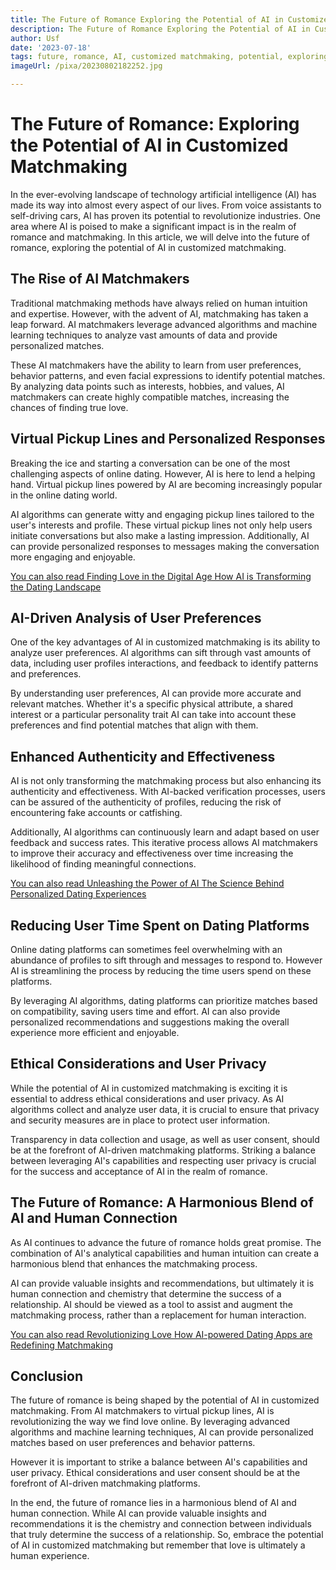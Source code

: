 ```yaml
---
title: The Future of Romance Exploring the Potential of AI in Customized Matchmaking
description: The Future of Romance Exploring the Potential of AI in Customized Matchmaking
author: Usf
date: '2023-07-18'
tags: future, romance, AI, customized matchmaking, potential, exploring
imageUrl: /pixa/20230802182252.jpg

---
```

# The Future of Romance: Exploring the Potential of AI in Customized Matchmaking

In the ever-evolving landscape of technology artificial intelligence  (AI) has made its  way into almost every aspect of  our lives. From voice assistants to self-driving cars, AI has proven its potential to revolutionize industries. One area where AI is poised to make a significant impact is in the realm of romance and matchmaking. In this article, we will delve  into the future of romance, exploring  the potential  of AI in customized matchmaking.

## The Rise of AI Matchmakers

Traditional matchmaking methods have always relied on human intuition  and expertise. However, with the advent of AI, matchmaking has taken a leap forward. AI  matchmakers leverage advanced algorithms  and  machine learning techniques to analyze vast amounts of data and provide personalized matches.

These AI matchmakers have the ability to learn from user preferences, behavior patterns, and even facial expressions to identify potential matches.  By analyzing  data points such as interests, hobbies, and values, AI matchmakers can create highly compatible matches, increasing the chances of finding true love.

## Virtual Pickup Lines and Personalized Responses

Breaking the ice and starting a conversation can be  one  of the most challenging aspects of online  dating. However, AI is here to  lend a helping hand. Virtual pickup lines powered by AI are becoming increasingly popular in the online dating world.

AI algorithms can generate witty and engaging pickup lines tailored  to the user's interests and profile. These virtual pickup lines not only help  users initiate conversations  but also make a  lasting impression. Additionally, AI can  provide personalized responses to messages making the conversation more  engaging and enjoyable.

[You can also read Finding Love in the Digital Age How AI is Transforming  the Dating Landscape](Finding%20Love%20in%20the%20Digital%20Age%20How%20AI%20is%20Transforming%20the%20Dating%20Landscape)


## AI-Driven  Analysis  of User Preferences

One of the key advantages of AI in customized matchmaking  is its  ability to analyze user preferences. AI algorithms can sift through  vast amounts of data, including user profiles interactions, and feedback to identify patterns and  preferences.

By understanding user preferences, AI can provide  more  accurate and relevant matches. Whether it's a  specific physical attribute, a shared interest or a particular personality trait AI can  take into  account these  preferences and find potential matches that align with  them.

## Enhanced Authenticity and Effectiveness

AI is not only transforming the matchmaking process but  also enhancing  its authenticity  and effectiveness. With AI-backed verification processes, users can be assured of the authenticity of profiles, reducing the risk of encountering fake accounts or catfishing.

Additionally, AI algorithms can continuously learn and adapt based on user  feedback and success  rates.  This iterative process allows AI matchmakers to improve their accuracy and effectiveness over time increasing the likelihood of finding meaningful connections.

[You can also read Unleashing the Power of  AI The Science Behind Personalized Dating Experiences](Unleashing%20the%20Power%20of%20AI%20The%20Science%20Behind%20Personalized%20Dating%20Experiences)


##  Reducing User Time Spent on  Dating Platforms

Online dating platforms can  sometimes  feel overwhelming with an abundance of profiles to sift through and messages to respond to. However AI is streamlining the  process by reducing the time users spend on these platforms.

By leveraging AI  algorithms, dating platforms can prioritize matches based on compatibility, saving users time and effort. AI can also provide personalized recommendations and suggestions making  the overall experience more efficient and enjoyable.

## Ethical Considerations and User Privacy

While the  potential of AI in  customized matchmaking is exciting  it is essential to address ethical considerations and user privacy. As AI algorithms collect and  analyze user data, it is crucial to  ensure that privacy and security measures are in place to  protect user information.

Transparency in data collection and usage, as well as user consent, should be at the forefront of AI-driven matchmaking  platforms. Striking a balance between leveraging AI's capabilities and respecting user privacy  is crucial for the success and acceptance of AI in the  realm of romance.

## The Future of Romance: A Harmonious Blend of AI and Human Connection

As AI continues to advance the  future of romance holds great promise. The  combination of AI's analytical capabilities and human intuition can  create a harmonious blend that enhances  the matchmaking  process.

AI  can provide valuable insights and  recommendations, but ultimately it is human connection and chemistry that determine the success of a relationship. AI should be viewed as a  tool to assist and augment  the matchmaking process, rather than a replacement for human interaction.

[You can also read Revolutionizing Love How AI-powered Dating Apps are Redefining Matchmaking](Revolutionizing%20Love%20How%20AI-powered%20Dating%20Apps%20are%20Redefining%20Matchmaking)


## Conclusion

The future of romance is being shaped by the  potential of AI in customized  matchmaking.  From AI matchmakers to virtual pickup lines, AI is  revolutionizing the way we find love online. By leveraging advanced  algorithms and  machine learning techniques, AI can provide personalized matches based  on user preferences and behavior patterns.

However it is important to  strike a balance between AI's capabilities and  user privacy. Ethical considerations and user consent  should be at the  forefront  of AI-driven matchmaking platforms.

In the end, the future of romance lies in a harmonious blend of AI and human connection. While AI can provide valuable insights and recommendations it is the  chemistry and connection between individuals that truly determine the success of  a relationship. So, embrace  the potential of AI  in customized matchmaking but remember that love is ultimately a human  experience.